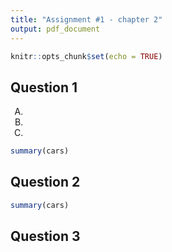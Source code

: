 ```yaml
---
title: "Assignment #1 - chapter 2"
output: pdf_document
---
```


```r
knitr::opts_chunk$set(echo = TRUE)
```

## **Question 1**

A.

B.

C.

```r
summary(cars)
```

## **Question 2**

```r
summary(cars)
```

## Question 3